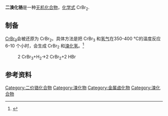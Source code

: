 {{Chembox
| Name = 
| ImageFile= Kristallstruktur Cadmiumiodid.png
| OtherNames = 溴化亚铬
| IUPACName = Chromium(II) bromide
|Section1={{Chembox Identifiers
| CASNo = 10049-25-9
| CASNo_Ref = {{cascite|correct|CAS}}
| UNII_Ref = {{fdacite|correct|FDA}}
| UNII = 6S9M6JI7W3
| PubChem = 21908600
| ChemSpiderID = 9249842
| SMILES = [Cr+2].[Br-].[Br-]
| InChI =1S/2BrH.Cr/h2*1H;/q;;+2/p-2
| InChIKey = XZQOHYZUWTWZBL-UHFFFAOYSA-L
  }}
|Section2={{Chembox Properties
| Cr=1 | Br=2
| Formula = CrBr<sub>2</sub>
| Appearance = 白色固体，加热变黄，在湿气里氧化，在干燥空气里稳定<ref name="Handbook">{{cite book|last=Perry|first=Dale L.|date=2011|title=Handbook of Inorganic Compounds, Second Edition|page=120|url=https://books.google.com/books?id=SFD30BvPBhoC|location=Boca Raton, Florida|publisher=CRC Press|isbn=978-1-43981462-8|accessdate=2014-01-10|archive-date=2014-06-18|archive-url=https://web.archive.org/web/20140618000743/http://books.google.com/books?id=SFD30BvPBhoC|dead-url=no}}</ref>
| Density = 4.236 g/cm<sup>3</sup><ref name="Handbook" />
| MeltingPtC = 842
| MeltingPt_ref = <ref name="Handbook" />
| BoilingPt = 
| Solubility = 可溶，形成蓝色溶液<ref name="Handbook" />
| SolubleOther = 
  }}
|Section3={{Chembox Structure
| CrystalStruct = 单斜<ref name="Handbook" />
  }}
|Section4={{Chembox Hazards
| MainHazards = 
| FlashPt = 
| AutoignitionPt = 
 }}
}}

'''二溴化铬'''是一种[[无机化合物|无机化合物]]，[[化学式|化学式]] CrBr<sub>2</sub>.

==制备==
[[溴化铬|CrBr<sub>3</sub>]]会被还原为 CrBr<sub>2</sub>。具体方法是把 CrBr<sub>3</sub> 和[[氢气|氢气]]在350-400 °C的温度反应 6–10 个小时，会生成 CrBr<sub>2</sub> 和[[溴化氢|溴化氢]]。<ref name="German">{{cite book|last=Brauer|first=Georg|date=1965|origyear=1962|title=Handbuch Der Präparativen Anorganischen Chemie|trans-title=Handbook of Preparative Inorganic Chemistry|url=https://books.google.com/books?id=Pef47TK5NfkC|language=de|volume=2|location=Stuttgart; New York, New York|publisher=Ferdinand Enke Verlag; Academic Press, Inc.|page=1341|isbn=978-0-32316129-9|accessdate=2014-01-10|archive-date=2020-07-29|archive-url=https://web.archive.org/web/20200729173436/https://books.google.com/books?id=Pef47TK5NfkC|dead-url=no}}</ref>

:2 CrBr<sub>3</sub>+H<sub>2</sub>→2 CrBr<sub>2</sub>+2 HBr

==参考资料==
{{reflist}}
{{溴化物}}
{{铬化合物}}

[[Category:二价铬化合物|Category:二价铬化合物]]
[[Category:溴化物|Category:溴化物]]
[[Category:金属卤化物|Category:金属卤化物]]
[[Category:溴化合物|Category:溴化合物]]